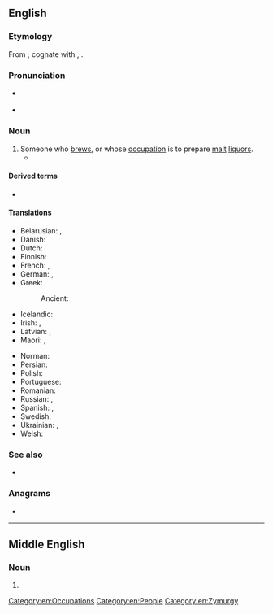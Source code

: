 {{also|Brewer}}
==English==
{{wikipedia|Brewing}}

===Etymology===
From {{inh|en|enm|brewere}}; cognate with {{cog|nl|brouwer}}, {{cog|sv|bryggare}}.

===Pronunciation===
* {{a|UK}} {{IPA|en|/ˈbɹuː.ə(ɹ)/}}
* {{rhymes|en|uːə(ɹ)}}

===Noun===
{{en-noun}}

# Someone who [[brew]]s, or whose [[occupation]] is to prepare [[malt]] [[liquor]]s.
#* {{quote-book|en|year=2006|author=[[w:Edwin Black|Edwin Black]]
|title=Internal Combustion
|chapter=2|url=http://openlibrary.org/works/OL4103950W
|passage=But through the oligopoly, charcoal fuel proliferated throughout London's trades and industries.&nbsp; By the 1200s, '''brewers''' and bakers, tilemakers, glassblowers, pottery producers, and a range of other craftsmen all became hour-to-hour consumers of charcoal.}}

====Derived terms====
* {{l|en|brewer's droop}}

====Translations====
{{trans-top|someone who brews}}
* Belarusian: {{t|be|півава́р|m}}, {{t|be|півава́рка|f}}
* Danish: {{t+|da|brygger|c}}
* Dutch: {{t+|nl|brouwer|m}}
* Finnish: {{t+|fi|oluenpanija}}
* French: {{t+|fr|brasseur|m}}, {{t+|fr|brasseuse|f}}
* German: {{t+|de|Brauer|m}}, {{t+|de|Brauerin|f}}
* Greek:
*: Ancient: {{t|grc|ζυτοποιός|m}}
* Icelandic: {{t|is|bruggari|m}}
* Irish: {{t|ga|bríbhéir|m}}, {{t|ga|grúdaire|m}}
* Latvian: {{t|lv|aldaris|m}}, {{t|lv|aldare|f}}
* Maori: {{t|mi|kaikōpiro}}, {{t|mi|kaikōpiro waipiro}}
{{trans-mid}}
* Norman: {{t|nrf|bracheux|m}} {{qualifier|Jersey}}
* Persian: {{t|fa|بوزاگر|tr=buzâgar|sc=fa-Arab}}
* Polish: {{t+|pl|piwowar|m}}
* Portuguese: {{t|pt|cervejeiro|m}}
* Romanian: {{t+|ro|berar|m}}
* Russian: {{t+|ru|пивова́р|m}}, {{t+|ru|пивова́рка|f}}
* Spanish: {{t+|es|cervecero}}, {{t|es|brebajero}}
* Swedish: {{t|sv|bryggare|c}}
* Ukrainian: {{t+|uk|пивова́р|m}}, {{t|uk|пивова́рка|f}}
* Welsh: {{t|cy|bragwr|m}}
{{trans-bottom}}

===See also===
* {{l|en|homebrewed}}

===Anagrams===
* {{anagrams|en|a=beerrw|rebrew}}

[[Category:en:Occupations]]
[[Category:en:People]]
[[Category:en:Zymurgy]]

----

==Middle English==

===Noun===
{{head|enm|noun}}

# {{alternative form of|enm|brewere}}